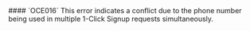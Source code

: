 
<ErrorDisplay message="1-Click Conflict Request for this Phone Number, Please Try Again" description="1-Click Conflict Request for Phone Number">
    #### `OCE016`
</ErrorDisplay>
This error indicates a conflict due to the phone number being used in multiple 1-Click Signup requests simultaneously.
